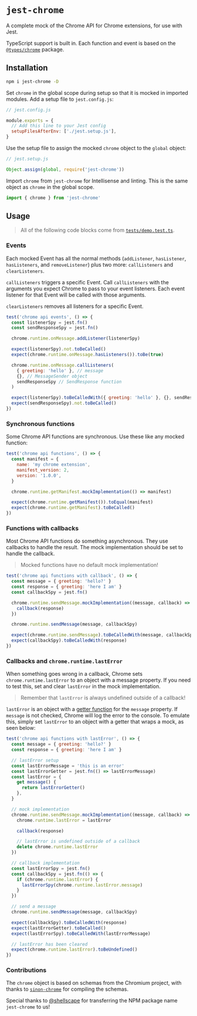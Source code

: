 # `jest-chrome`

A complete mock of the Chrome API for Chrome extensions, for use
with Jest.

TypeScript support is built in. Each function and event is based
on the
[`@types/chrome`](https://www.npmjs.com/package/@types/chrome)
package.

## Installation

```sh
npm i jest-chrome -D
```

Set `chrome` in the global scope during setup so that it is
mocked in imported modules. Add a setup file to `jest.config.js`:

```javascript
// jest.config.js

module.exports = {
  // Add this line to your Jest config
  setupFilesAfterEnv: ['./jest.setup.js'],
}
```

Use the setup file to assign the mocked `chrome` object to the
`global` object:

```javascript
// jest.setup.js

Object.assign(global, require('jest-chrome'))
```

Import `chrome` from `jest-chrome` for Intellisense and linting.
This is the same object as `chrome` in the global scope.

```javascript
import { chrome } from 'jest-chrome'
```

## Usage

> All of the following code blocks come from
> [`tests/demo.test.ts`](tests/demo.test.ts).

### Events

Each mocked Event has all the normal methods (`addListener`,
`hasListener`, `hasListeners`, and `removeListener`) plus two
more: `callListeners` and `clearListeners`.

`callListeners` triggers a specific Event. Call `callListeners`
with the arguments you expect Chrome to pass to your event
listeners. Each event listener for that Event will be called with
those arguments.

`clearListeners` removes all listeners for a specific Event.

```javascript
test('chrome api events', () => {
  const listenerSpy = jest.fn()
  const sendResponseSpy = jest.fn()

  chrome.runtime.onMessage.addListener(listenerSpy)

  expect(listenerSpy).not.toBeCalled()
  expect(chrome.runtime.onMessage.hasListeners()).toBe(true)

  chrome.runtime.onMessage.callListeners(
    { greeting: 'hello' }, // message
    {}, // MessageSender object
    sendResponseSpy // SendResponse function
  )

  expect(listenerSpy).toBeCalledWith({ greeting: 'hello' }, {}, sendResponseSpy)
  expect(sendResponseSpy).not.toBeCalled()
})
```

### Synchronous functions

Some Chrome API functions are synchronous. Use these like any
mocked function:

```javascript
test('chrome api functions', () => {
  const manifest = {
    name: 'my chrome extension',
    manifest_version: 2,
    version: '1.0.0',
  }

  chrome.runtime.getManifest.mockImplementation(() => manifest)

  expect(chrome.runtime.getManifest()).toEqual(manifest)
  expect(chrome.runtime.getManifest).toBeCalled()
})
```

### Functions with callbacks

Most Chrome API functions do something asynchronous. They use
callbacks to handle the result. The mock implementation should be
set to handle the callback.

> Mocked functions have no default mock implementation!

```javascript
test('chrome api functions with callback', () => {
  const message = { greeting: 'hello?' }
  const response = { greeting: 'here I am' }
  const callbackSpy = jest.fn()

  chrome.runtime.sendMessage.mockImplementation((message, callback) => {
    callback(response)
  })

  chrome.runtime.sendMessage(message, callbackSpy)

  expect(chrome.runtime.sendMessage).toBeCalledWith(message, callbackSpy)
  expect(callbackSpy).toBeCalledWith(response)
})
```

### Callbacks and `chrome.runtime.lastError`

When something goes wrong in a callback, Chrome sets
`chrome.runtime.lastError` to an object with a message property.
If you need to test this, set and clear `lastError` in the mock
implementation.

> Remember that `lastError` is always undefined outside of a
> callback!

`lastError` is an object with a
[getter function](https://developer.mozilla.org/en-US/docs/Web/JavaScript/Reference/Functions/get)
for the `message` property. If `message` is not checked, Chrome
will log the error to the console. To emulate this, simply set
`lastError` to an object with a getter that wraps a mock, as seen
below:

```javascript
test('chrome api functions with lastError', () => {
  const message = { greeting: 'hello?' }
  const response = { greeting: 'here I am' }

  // lastError setup
  const lastErrorMessage = 'this is an error'
  const lastErrorGetter = jest.fn(() => lastErrorMessage)
  const lastError = {
    get message() {
      return lastErrorGetter()
    },
  }

  // mock implementation
  chrome.runtime.sendMessage.mockImplementation((message, callback) => {
    chrome.runtime.lastError = lastError

    callback(response)

    // lastError is undefined outside of a callback
    delete chrome.runtime.lastError
  })

  // callback implementation
  const lastErrorSpy = jest.fn()
  const callbackSpy = jest.fn(() => {
    if (chrome.runtime.lastError) {
      lastErrorSpy(chrome.runtime.lastError.message)
    }
  })

  // send a message
  chrome.runtime.sendMessage(message, callbackSpy)

  expect(callbackSpy).toBeCalledWith(response)
  expect(lastErrorGetter).toBeCalled()
  expect(lastErrorSpy).toBeCalledWith(lastErrorMessage)

  // lastError has been cleared
  expect(chrome.runtime.lastError).toBeUndefined()
})
```

### Contributions

The `chrome` object is based on schemas from the Chromium
project, with thanks to
[`sinon-chrome`](https://github.com/acvetkov/sinon-chrome) for
compiling the schemas.

Special thanks to [@shellscape](https://github.com/shellscape)
for transferring the NPM package name `jest-chrome` to us!
